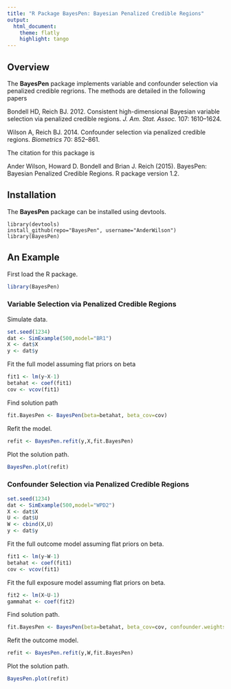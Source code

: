 ```yaml
---
title: "R Package BayesPen: Bayesian Penalized Credible Regions"
output:
  html_document:
    theme: flatly
    highlight: tango
---
```


## Overview
The **BayesPen** package implements variable and confounder selection via penalized credible regrions. The methods are detailed in the following papers

Bondell HD, Reich BJ. 2012. Consistent high-dimensional Bayesian variable selection via penalized credible regions. *J. Am. Stat. Assoc.* 107: 1610–1624.

Wilson A, Reich BJ. 2014. Confounder selection via penalized credible regions. *Biometrics* 70: 852–861.

The citation for this package is 

Ander Wilson, Howard D. Bondell and Brian J. Reich (2015). BayesPen: Bayesian Penalized Credible Regions. R package version 1.2.

## Installation

The **BayesPen** package can be installed using devtools.
```
library(devtools)
install_github(repo="BayesPen", username="AnderWilson")
library(BayesPen)
```

## An Example
First load the R package.
```r
library(BayesPen)
```


### Variable Selection via Penalized Credible Regions
Simulate data.
```r
set.seed(1234)
dat <- SimExample(500,model="BR1")
X <- dat$X
y <- dat$y
```

Fit the full model assuming flat priors on beta
```r
fit1 <- lm(y~X-1)
betahat <- coef(fit1)
cov <- vcov(fit1)
```

Find solution path
```r
fit.BayesPen <- BayesPen(beta=betahat, beta_cov=cov)
```

Refit the model.
```r
refit <- BayesPen.refit(y,X,fit.BayesPen)
```

Plot the solution path.
```r
BayesPen.plot(refit)
```


### Confounder Selection via Penalized Credible Regions
```r
set.seed(1234)
dat <- SimExample(500,model="WPD2")
X <- dat$X
U <- dat$U
W <- cbind(X,U)
y <- dat$y
```

Fit the full outcome model assuming flat priors on beta.
```r
fit1 <- lm(y~W-1)
betahat <- coef(fit1)
cov <- vcov(fit1)
```

Fit the full exposure model assuming flat priors on beta.
```r
fit2 <- lm(X~U-1)
gammahat <- coef(fit2)
```

Find solution path.
```r
fit.BayesPen <- BayesPen(beta=betahat, beta_cov=cov, confounder.weights=c(0,gammahat), force=1)
```

Refit the outcome model.
```r
refit <- BayesPen.refit(y,W,fit.BayesPen)
```

Plot the solution path.
```r
BayesPen.plot(refit)
```
